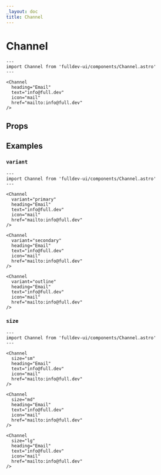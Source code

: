 ```yaml
---
_layout: doc
title: Channel
---
```


# Channel


```astro live
---
import Channel from 'fulldev-ui/components/Channel.astro'
---

<Channel
  heading="Email"
  text="info@full.dev"
  icon="mail"
  href="mailto:info@full.dev"
/>
```

## Props

<PropsTable />

## Examples

### `variant`

```astro live
---
import Channel from 'fulldev-ui/components/Channel.astro'
---

<Channel
  variant="primary"
  heading="Email"
  text="info@full.dev"
  icon="mail"
  href="mailto:info@full.dev"
/>

<Channel
  variant="secondary"
  heading="Email"
  text="info@full.dev"
  icon="mail"
  href="mailto:info@full.dev"
/>

<Channel
  variant="outline"
  heading="Email"
  text="info@full.dev"
  icon="mail"
  href="mailto:info@full.dev"
/>
```

### `size`

```astro live
---
import Channel from 'fulldev-ui/components/Channel.astro'
---

<Channel
  size="sm"
  heading="Email"
  text="info@full.dev"
  icon="mail"
  href="mailto:info@full.dev"
/>

<Channel
  size="md"
  heading="Email"
  text="info@full.dev"
  icon="mail"
  href="mailto:info@full.dev"
/>

<Channel
  size="lg"
  heading="Email"
  text="info@full.dev"
  icon="mail"
  href="mailto:info@full.dev"
/>
```
